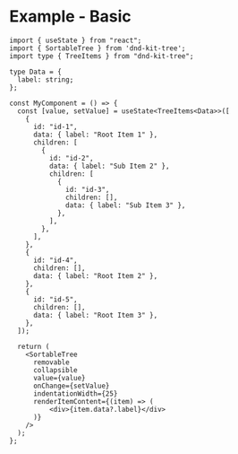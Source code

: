 
<Meta title="Example - Basic" />

# Example - Basic

```tsx
import { useState } from "react";
import { SortableTree } from 'dnd-kit-tree';
import type { TreeItems } from "dnd-kit-tree";

type Data = {
  label: string;
};

const MyComponent = () => {
  const [value, setValue] = useState<TreeItems<Data>>([
    {
      id: "id-1",
      data: { label: "Root Item 1" },
      children: [
        {
          id: "id-2",
          data: { label: "Sub Item 2" },
          children: [
            {
              id: "id-3",
              children: [],
              data: { label: "Sub Item 3" },
            },
          ],
        },
      ],
    },
    {
      id: "id-4",
      children: [],
      data: { label: "Root Item 2" },
    },
    {
      id: "id-5",
      children: [],
      data: { label: "Root Item 3" },
    },
  ]);

  return (
    <SortableTree
      removable
      collapsible
      value={value}
      onChange={setValue}
      indentationWidth={25}
      renderItemContent={(item) => (
          <div>{item.data?.label}</div>
      )}
    />
  );
};
```
